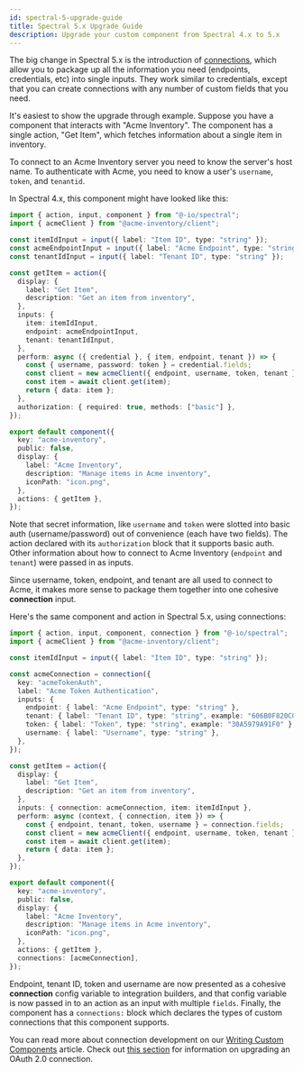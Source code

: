 ```yaml
---
id: spectral-5-upgrade-guide
title: Spectral 5.x Upgrade Guide
description: Upgrade your custom component from Spectral 4.x to 5.x
---
```


The big change in Spectral 5.x is the introduction of [connections](spectral/modules/_index_.md/#const-connection), which allow you to package up all the information you need (endpoints, credentials, etc) into single inputs.
They work similar to credentials, except that you can create connections with any number of custom fields that you need.

It's easiest to show the upgrade through example.
Suppose you have a component that interacts with "Acme Inventory".
The component has a single action, "Get Item", which fetches information about a single item in inventory.

To connect to an Acme Inventory server you need to know the server's host name.
To authenticate with Acme, you need to know a user's `username`, `token`, and `tenantid`.

In Spectral 4.x, this component might have looked like this:

```typescript {5-6,15-16,18-20,24} title="Sample Component using Spectral 4.x"
import { action, input, component } from "@-io/spectral";
import { acmeClient } from "@acme-inventory/client";

const itemIdInput = input({ label: "Item ID", type: "string" });
const acmeEndpointInput = input({ label: "Acme Endpoint", type: "string" });
const tenantIdInput = input({ label: "Tenant ID", type: "string" });

const getItem = action({
  display: {
    label: "Get Item",
    description: "Get an item from inventory",
  },
  inputs: {
    item: itemIdInput,
    endpoint: acmeEndpointInput,
    tenant: tenantIdInput,
  },
  perform: async ({ credential }, { item, endpoint, tenant }) => {
    const { username, password: token } = credential.fields;
    const client = new acmeClient({ endpoint, username, token, tenant });
    const item = await client.get(item);
    return { data: item };
  },
  authorization: { required: true, methods: ["basic"] },
});

export default component({
  key: "acme-inventory",
  public: false,
  display: {
    label: "Acme Inventory",
    description: "Manage items in Acme inventory",
    iconPath: "icon.png",
  },
  actions: { getItem },
});
```

Note that secret information, like `username` and `token` were slotted into basic auth (username/password) out of convenience (each have two fields).
The action declared with its `authorization` block that it supports basic auth.
Other information about how to connect to Acme Inventory (`endpoint` and `tenant`) were passed in as inputs.

Since username, token, endpoint, and tenant are all used to connect to Acme, it makes more sense to package them together into one cohesive **connection** input.

Here's the same component and action in Spectral 5.x, using connections:

```typescript {6-15,22-25,40} title="Sample Component using Spectral 5.x"
import { action, input, component, connection } from "@-io/spectral";
import { acmeClient } from "@acme-inventory/client";

const itemIdInput = input({ label: "Item ID", type: "string" });

const acmeConnection = connection({
  key: "acmeTokenAuth",
  label: "Acme Token Authentication",
  inputs: {
    endpoint: { label: "Acme Endpoint", type: "string" },
    tenant: { label: "Tenant ID", type: "string", example: "606B0F820C0C" },
    token: { label: "Token", type: "string", example: "30A5979A91F0" },
    username: { label: "Username", type: "string" },
  },
});

const getItem = action({
  display: {
    label: "Get Item",
    description: "Get an item from inventory",
  },
  inputs: { connection: acmeConnection, item: itemIdInput },
  perform: async (context, { connection, item }) => {
    const { endpoint, tenant, token, username } = connection.fields;
    const client = new acmeClient({ endpoint, username, token, tenant });
    const item = await client.get(item);
    return { data: item };
  },
});

export default component({
  key: "acme-inventory",
  public: false,
  display: {
    label: "Acme Inventory",
    description: "Manage items in Acme inventory",
    iconPath: "icon.png",
  },
  actions: { getItem },
  connections: [acmeConnection],
});
```

Endpoint, tenant ID, token and username are now presented as a cohesive **connection** config variable to integration builders, and that config variable is now passed in to an action as an input with multiple `fields`.
Finally, the component has a `connections:` block which declares the types of custom connections that this component supports.

You can read more about connection development on our [Writing Custom Components](custom-components/writing-custom-components.mdx#adding-connections) article.
Check out [this section](custom-components/writing-custom-components.mdx#writing-oauth-20-connections) for information on upgrading an OAuth 2.0 connection.
